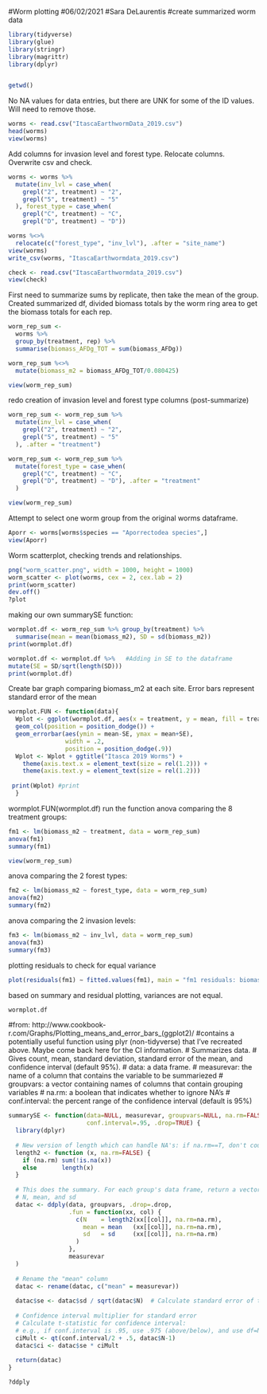 #Worm plotting
#06/02/2021
#Sara DeLaurentis
#create summarized worm data

```r
library(tidyverse)
library(glue)
library(stringr)
library(magrittr)
library(dplyr)


getwd()
```

No NA values for data entries, but there are UNK for some of the ID values. Will need to remove those.

```r
worms <- read.csv("ItascaEarthwormData_2019.csv")
head(worms)
view(worms)
```

Add columns for invasion level and forest type. Relocate columns. Overwrite csv and check.

```r
worms <- worms %>% 
  mutate(inv_lvl = case_when(
    grepl("2", treatment) ~ "2",
    grepl("5", treatment) ~ "5"
  ), forest_type = case_when(
    grepl("C", treatment) ~ "C",
    grepl("D", treatment) ~ "D")) 

worms %<>% 
  relocate(c("forest_type", "inv_lvl"), .after = "site_name")
view(worms)
write_csv(worms, "ItascaEarthwormdata_2019.csv")

check <- read.csv("ItascaEarthwormdata_2019.csv")
view(check)
```

First need to summarize sums by replicate, then take the mean of the group.
Created summarized df, divided biomass totals by the worm ring area to get the biomass totals for each rep.

```r
worm_rep_sum <- 
  worms %>% 
  group_by(treatment, rep) %>% 
  summarise(biomass_AFDg_TOT = sum(biomass_AFDg))

worm_rep_sum %<>% 
  mutate(biomass_m2 = biomass_AFDg_TOT/0.080425)

view(worm_rep_sum)  
```

redo creation of invasion level and forest type columns (post-summarize)

```r
worm_rep_sum <- worm_rep_sum %>% 
  mutate(inv_lvl = case_when(
    grepl("2", treatment) ~ "2",
    grepl("5", treatment) ~ "5"
  ), .after = "treatment") 

worm_rep_sum <- worm_rep_sum %>% 
  mutate(forest_type = case_when(
    grepl("C", treatment) ~ "C",
    grepl("D", treatment) ~ "D"), .after = "treatment"
  )

view(worm_rep_sum)
```

Attempt to select one worm group from the original worms dataframe.

```r
Aporr <- worms[worms$species == "Aporrectodea species",]
view(Aporr)
```

Worm scatterplot, checking trends and relationships.

```r
png("worm_scatter.png", width = 1000, height = 1000)
worm_scatter <- plot(worms, cex = 2, cex.lab = 2)
print(worm_scatter)
dev.off()
?plot
```

making our own summarySE function:

```r
wormplot.df <- worm_rep_sum %>% group_by(treatment) %>% 
  summarise(mean = mean(biomass_m2), SD = sd(biomass_m2))
print(wormplot.df)
```



```r
wormplot.df <- wormplot.df %>%   #Adding in SE to the dataframe  
mutate(SE = SD/sqrt(length(SD)))
print(wormplot.df)
```

Create bar graph comparing biomass_m2 at each site. Error bars represent standard error of the mean

```r
wormplot.FUN <- function(data){
  Wplot <- ggplot(wormplot.df, aes(x = treatment, y = mean, fill = treatment)) +
  geom_col(position = position_dodge()) +
  geom_errorbar(aes(ymin = mean-SE, ymax = mean+SE),
                width = .2,
                position = position_dodge(.9))
  Wplot <- Wplot + ggtitle("Itasca 2019 Worms") +
    theme(axis.text.x = element_text(size = rel(1.2))) +
    theme(axis.text.y = element_text(size = rel(1.2))) 
  
 print(Wplot) #print
  }
```

wormplot.FUN(wormplot.df) run the function
anova comparing the 8 treatment groups:

```r
fm1 <- lm(biomass_m2 ~ treatment, data = worm_rep_sum)
anova(fm1)
summary(fm1)

view(worm_rep_sum)
```

anova comparing the 2 forest types:

```r
fm2 <- lm(biomass_m2 ~ forest_type, data = worm_rep_sum)
anova(fm2)
summary(fm2)
```

anova comparing the 2 invasion levels:

```r
fm3 <- lm(biomass_m2 ~ inv_lvl, data = worm_rep_sum)
anova(fm3)
summary(fm3)
```

plotting residuals to check for equal variance

```r
plot(residuals(fm1) ∼ fitted.values(fm1), main = "fm1 residuals: biomass_m2 ~ Site")
```

based on summary and residual plotting, variances are not equal.

```r
wormplot.df         
```

#from: http://www.cookbook-r.com/Graphs/Plotting_means_and_error_bars_(ggplot2)/
#contains a potentially useful function using plyr (non-tidyverse) that I've recreated above. Maybe come back here for the CI information.
# Summarizes data.
# Gives count, mean, standard deviation, standard error of the mean, and confidence interval (default 95%).
#   data: a data frame.
#   measurevar: the name of a column that contains the variable to be summariezed
#   groupvars: a vector containing names of columns that contain grouping variables
#   na.rm: a boolean that indicates whether to ignore NA's
#   conf.interval: the percent range of the confidence interval (default is 95%)

```r
summarySE <- function(data=NULL, measurevar, groupvars=NULL, na.rm=FALSE,
                      conf.interval=.95, .drop=TRUE) {
  library(dplyr)
  
  # New version of length which can handle NA's: if na.rm==T, don't count them
  length2 <- function (x, na.rm=FALSE) {
    if (na.rm) sum(!is.na(x))
    else       length(x)
  }
  
  # This does the summary. For each group's data frame, return a vector with
  # N, mean, and sd
  datac <- ddply(data, groupvars, .drop=.drop,
                 .fun = function(xx, col) {
                   c(N    = length2(xx[[col]], na.rm=na.rm),
                     mean = mean   (xx[[col]], na.rm=na.rm),
                     sd   = sd     (xx[[col]], na.rm=na.rm)
                   )
                 },
                 measurevar
  )
  
  # Rename the "mean" column    
  datac <- rename(datac, c("mean" = measurevar))
  
  datac$se <- datac$sd / sqrt(datac$N)  # Calculate standard error of the mean
  
  # Confidence interval multiplier for standard error
  # Calculate t-statistic for confidence interval: 
  # e.g., if conf.interval is .95, use .975 (above/below), and use df=N-1
  ciMult <- qt(conf.interval/2 + .5, datac$N-1)
  datac$ci <- datac$se * ciMult
  
  return(datac)
}

?ddply

```


